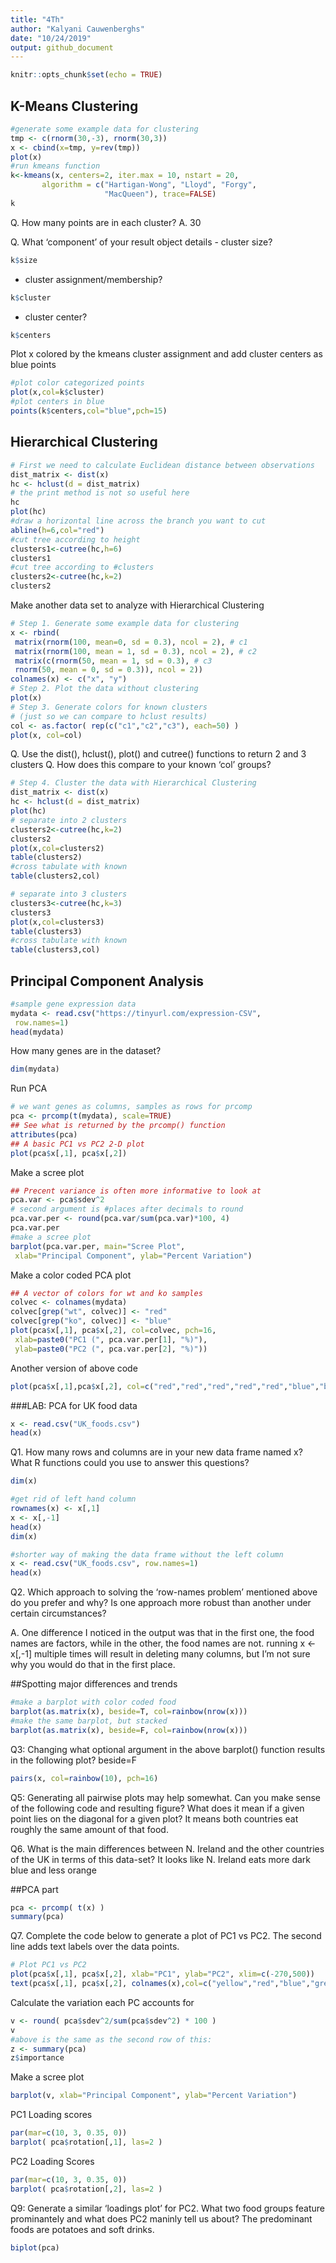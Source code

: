 ```yaml
---
title: "4Th"
author: "Kalyani Cauwenberghs"
date: "10/24/2019"
output: github_document
---
```


```r
knitr::opts_chunk$set(echo = TRUE)
```

## K-Means Clustering
```r
#generate some example data for clustering
tmp <- c(rnorm(30,-3), rnorm(30,3))
x <- cbind(x=tmp, y=rev(tmp))
plot(x)
#run kmeans function
k<-kmeans(x, centers=2, iter.max = 10, nstart = 20,
       algorithm = c("Hartigan-Wong", "Lloyd", "Forgy",
                     "MacQueen"), trace=FALSE)
k
```

Q. How many points are in each cluster?
A. 30

Q. What ‘component’ of your result object details
 - cluster size?
```r
k$size
```
 - cluster assignment/membership?
```r
k$cluster
```
 - cluster center?
```r
k$centers
```
 
Plot x colored by the kmeans cluster assignment and
 add cluster centers as blue points
```r
#plot color categorized points
plot(x,col=k$cluster)
#plot centers in blue
points(k$centers,col="blue",pch=15)
```


## Hierarchical Clustering
```r
# First we need to calculate Euclidean distance between observations
dist_matrix <- dist(x)
hc <- hclust(d = dist_matrix)
# the print method is not so useful here
hc
plot(hc)
#draw a horizontal line across the branch you want to cut
abline(h=6,col="red")
#cut tree according to height
clusters1<-cutree(hc,h=6)
clusters1
#cut tree according to #clusters
clusters2<-cutree(hc,k=2)
clusters2
```

Make another data set to analyze with Hierarchical Clustering
```r
# Step 1. Generate some example data for clustering
x <- rbind(
 matrix(rnorm(100, mean=0, sd = 0.3), ncol = 2), # c1
 matrix(rnorm(100, mean = 1, sd = 0.3), ncol = 2), # c2
 matrix(c(rnorm(50, mean = 1, sd = 0.3), # c3
 rnorm(50, mean = 0, sd = 0.3)), ncol = 2))
colnames(x) <- c("x", "y")
# Step 2. Plot the data without clustering
plot(x)
# Step 3. Generate colors for known clusters
# (just so we can compare to hclust results)
col <- as.factor( rep(c("c1","c2","c3"), each=50) )
plot(x, col=col)

```

Q. Use the dist(), hclust(), plot() and cutree()
 functions to return 2 and 3 clusters
Q. How does this compare to your known 'col' groups?
```r
# Step 4. Cluster the data with Hierarchical Clustering
dist_matrix <- dist(x)
hc <- hclust(d = dist_matrix)
plot(hc)
# separate into 2 clusters
clusters2<-cutree(hc,k=2)
clusters2
plot(x,col=clusters2)
table(clusters2)
#cross tabulate with known
table(clusters2,col)

# separate into 3 clusters
clusters3<-cutree(hc,k=3)
clusters3
plot(x,col=clusters3)
table(clusters3)
#cross tabulate with known
table(clusters3,col)
```






## Principal Component Analysis
```r
#sample gene expression data
mydata <- read.csv("https://tinyurl.com/expression-CSV",
 row.names=1) 
head(mydata)
```
How many genes are in the dataset?
```r
dim(mydata)
```
Run PCA
```r
# we want genes as columns, samples as rows for prcomp
pca <- prcomp(t(mydata), scale=TRUE) 
## See what is returned by the prcomp() function
attributes(pca)
## A basic PC1 vs PC2 2-D plot
plot(pca$x[,1], pca$x[,2])
```

Make a scree plot
```r
## Precent variance is often more informative to look at
pca.var <- pca$sdev^2
# second argument is #places after decimals to round
pca.var.per <- round(pca.var/sum(pca.var)*100, 4)
pca.var.per
#make a scree plot
barplot(pca.var.per, main="Scree Plot",
 xlab="Principal Component", ylab="Percent Variation")

```
Make a color coded PCA plot
```r
## A vector of colors for wt and ko samples
colvec <- colnames(mydata)
colvec[grep("wt", colvec)] <- "red"
colvec[grep("ko", colvec)] <- "blue"
plot(pca$x[,1], pca$x[,2], col=colvec, pch=16,
 xlab=paste0("PC1 (", pca.var.per[1], "%)"),
 ylab=paste0("PC2 (", pca.var.per[2], "%)")) 
```
Another version of above code
```r
plot(pca$x[,1],pca$x[,2], col=c("red","red","red","red","red","blue","blue","blue","blue","blue"))
```

###LAB: PCA for UK food data
```r
x <- read.csv("UK_foods.csv")
head(x)
```
Q1. How many rows and columns are in your new data frame named x? What R functions could you use to answer this questions?
```r
dim(x)
```
```r
#get rid of left hand column
rownames(x) <- x[,1]
x <- x[,-1]
head(x)
dim(x)
```

```r
#shorter way of making the data frame without the left column
x <- read.csv("UK_foods.csv", row.names=1)
head(x)
```
Q2. Which approach to solving the ‘row-names problem’ mentioned above do you prefer and why? Is one approach more robust than another under certain circumstances?

A. One difference I noticed in the output was that in the first one, the food names are factors, while in the other, the food names are not.
running x <- x[,-1] multiple times will result in deleting many columns, but I'm not sure why you would do that in the first place.

##Spotting major differences and trends

```r
#make a barplot with color coded food
barplot(as.matrix(x), beside=T, col=rainbow(nrow(x)))
#make the same barplot, but stacked
barplot(as.matrix(x), beside=F, col=rainbow(nrow(x)))

```
Q3: Changing what optional argument in the above barplot() function results in the following plot?
beside=F

```r
pairs(x, col=rainbow(10), pch=16)
```
Q5: Generating all pairwise plots may help somewhat. Can you make sense of the following code and resulting figure? What does it mean if a given point lies on the diagonal for a given plot?
It means both countries eat roughly the same amount of that food.

Q6. What is the main differences between N. Ireland and the other countries of the UK in terms of this data-set?
It looks like N. Ireland eats more dark blue and less orange

##PCA part
```r
pca <- prcomp( t(x) )
summary(pca)
```

Q7. Complete the code below to generate a plot of PC1 vs PC2. The second line adds text labels over the data points.
```r
# Plot PC1 vs PC2
plot(pca$x[,1], pca$x[,2], xlab="PC1", ylab="PC2", xlim=c(-270,500))
text(pca$x[,1], pca$x[,2], colnames(x),col=c("yellow","red","blue","green"))
```

Calculate the variation each PC accounts for
```r
v <- round( pca$sdev^2/sum(pca$sdev^2) * 100 )
v
#above is the same as the second row of this:
z <- summary(pca)
z$importance
```

Make a scree plot
```r
barplot(v, xlab="Principal Component", ylab="Percent Variation")
```

PC1 Loading scores
```r
par(mar=c(10, 3, 0.35, 0))
barplot( pca$rotation[,1], las=2 )
```
PC2 Loading Scores
```r
par(mar=c(10, 3, 0.35, 0))
barplot( pca$rotation[,2], las=2 )
```
Q9: Generate a similar ‘loadings plot’ for PC2. What two food groups feature prominantely and what does PC2 maninly tell us about?
The predominant foods are potatoes and soft drinks.


```r
biplot(pca)
```










